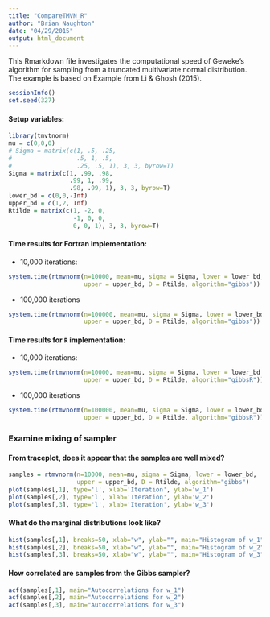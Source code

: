 ```yaml
---
title: "CompareTMVN_R"
author: "Brian Naughton"
date: "04/29/2015"
output: html_document
---
```


This Rmarkdown file investigates the computational speed of Geweke's algorithm for sampling from a truncated multivariate normal distribution. The example is based on Example from Li & Ghosh (2015).  

```r
sessionInfo()
set.seed(327)
```

#### Setup variables:  
```r
library(tmvtnorm)
mu = c(0,0,0)
# Sigma = matrix(c(1, .5, .25, 
#                  .5, 1, .5, 
#                  .25, .5, 1), 3, 3, byrow=T)
Sigma = matrix(c(1, .99, .98, 
                 .99, 1, .99, 
                 .98, .99, 1), 3, 3, byrow=T)
lower_bd = c(0,0,-Inf)
upper_bd = c(1,2, Inf)
Rtilde = matrix(c(1, -2, 0,
                  -1, 0, 0,
                  0, 0, 1), 3, 3, byrow=T)
```

#### Time results for Fortran implementation:
 - 10,000 iterations:
```r
system.time(rtmvnorm(n=10000, mean=mu, sigma = Sigma, lower = lower_bd, 
                     upper = upper_bd, D = Rtilde, algorithm="gibbs"))
```

 - 100,000 iterations
```r
system.time(rtmvnorm(n=100000, mean=mu, sigma = Sigma, lower = lower_bd, 
                     upper = upper_bd, D = Rtilde, algorithm="gibbs"))
```

#### Time results for `R` implementation:  
 - 10,000 iterations:
```r
system.time(rtmvnorm(n=10000, mean=mu, sigma = Sigma, lower = lower_bd, 
                     upper = upper_bd, D = Rtilde, algorithm="gibbsR"))
```

 - 100,000 iterations
```r
system.time(rtmvnorm(n=100000, mean=mu, sigma = Sigma, lower = lower_bd, 
                     upper = upper_bd, D = Rtilde, algorithm="gibbsR"))
```

### Examine mixing of sampler
#### From traceplot, does it appear that the samples are well mixed?
```r
samples = rtmvnorm(n=10000, mean=mu, sigma = Sigma, lower = lower_bd, 
                   upper = upper_bd, D = Rtilde, algorithm="gibbs")
plot(samples[,1], type='l', xlab='Iteration', ylab='w_1')
plot(samples[,2], type='l', xlab='Iteration', ylab='w_2')
plot(samples[,3], type='l', xlab='Iteration', ylab='w_3')
```
  
#### What do the marginal distributions look like?
```r
hist(samples[,1], breaks=50, xlab="w", ylab="", main="Histogram of w_1")
hist(samples[,2], breaks=50, xlab="w", ylab="", main="Histogram of w_2")
hist(samples[,3], breaks=50, xlab="w", ylab="", main="Histogram of w_3")
```

#### How correlated are samples from the Gibbs sampler?
```r
acf(samples[,1], main="Autocorrelations for w_1")
acf(samples[,2], main="Autocorrelations for w_2")
acf(samples[,3], main="Autocorrelations for w_3")
```